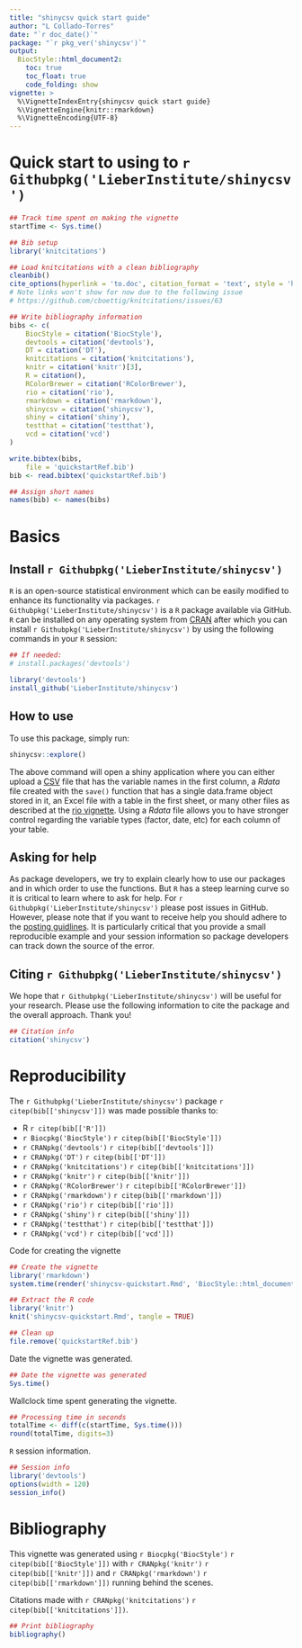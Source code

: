 ```yaml
---
title: "shinycsv quick start guide"
author: "L Collado-Torres"
date: "`r doc_date()`"
package: "`r pkg_ver('shinycsv')`"
output: 
  BiocStyle::html_document2:
    toc: true
    toc_float: true
    code_folding: show
vignette: >
  %\VignetteIndexEntry{shinycsv quick start guide}
  %\VignetteEngine{knitr::rmarkdown}
  %\VignetteEncoding{UTF-8}  
---
```


Quick start to using to `r Githubpkg('LieberInstitute/shinycsv')`
================================================================

```r
## Track time spent on making the vignette
startTime <- Sys.time()

## Bib setup
library('knitcitations')

## Load knitcitations with a clean bibliography
cleanbib()
cite_options(hyperlink = 'to.doc', citation_format = 'text', style = 'html')
# Note links won't show for now due to the following issue
# https://github.com/cboettig/knitcitations/issues/63

## Write bibliography information
bibs <- c(
    BiocStyle = citation('BiocStyle'),
    devtools = citation('devtools'),
    DT = citation('DT'),
    knitcitations = citation('knitcitations'),
    knitr = citation('knitr')[3],
    R = citation(),
    RColorBrewer = citation('RColorBrewer'),
    rio = citation('rio'),
    rmarkdown = citation('rmarkdown'),
    shinycsv = citation('shinycsv'),
    shiny = citation('shiny'),
    testthat = citation('testthat'),
    vcd = citation('vcd')
)

write.bibtex(bibs,
    file = 'quickstartRef.bib')
bib <- read.bibtex('quickstartRef.bib')

## Assign short names
names(bib) <- names(bibs)
```



# Basics

## Install `r Githubpkg('LieberInstitute/shinycsv')`

`R` is an open-source statistical environment which can be easily modified to enhance its functionality via packages. `r Githubpkg('LieberInstitute/shinycsv')` is a `R` package available via GitHub. `R` can be installed on any operating system from [CRAN](https://cran.r-project.org/) after which you can install `r Githubpkg('LieberInstitute/shinycsv')` by using the following commands in your `R` session:

```r
## If needed:
# install.packages('devtools')

library('devtools')
install_github('LieberInstitute/shinycsv')
```

## How to use

To use this package, simply run:

```r
shinycsv::explore()
```

The above command will open a shiny application where you can either upload a [CSV](https://en.wikipedia.org/wiki/Comma-separated_values) file that has the variable names in the first column, a _Rdata_ file created with the `save()` function that has a single data.frame object stored in it, an Excel file with a table in the first sheet, or many other files as described at the [rio vignette](https://cran.r-project.org/web/packages/rio/vignettes/rio.html). Using a _Rdata_ file allows you to have stronger control regarding the variable types (factor, date, etc) for each column of your table.


## Asking for help

As package developers, we try to explain clearly how to use our packages and in which order to use the functions. But `R` has a steep learning curve so it is critical to learn where to ask for help. For `r Githubpkg('LieberInstitute/shinycsv')` please post issues in GitHub. However, please note that if you want to receive help you should adhere to the [posting guidlines](http://www.bioconductor.org/help/support/posting-guide/). It is particularly critical that you provide a small reproducible example and your session information so package developers can track down the source of the error.

## Citing `r Githubpkg('LieberInstitute/shinycsv')`

We hope that `r Githubpkg('LieberInstitute/shinycsv')` will be useful for your research. Please use the following information to cite the package and the overall approach. Thank you!

```r
## Citation info
citation('shinycsv')
```

# Reproducibility

The `r Githubpkg('LieberInstitute/shinycsv')` package `r citep(bib[['shinycsv']])` was made possible thanks to:

* R `r citep(bib[['R']])`
* `r Biocpkg('BiocStyle')` `r citep(bib[['BiocStyle']])`
* `r CRANpkg('devtools')` `r citep(bib[['devtools']])`
* `r CRANpkg('DT')` `r citep(bib[['DT']])`
* `r CRANpkg('knitcitations')` `r citep(bib[['knitcitations']])`
* `r CRANpkg('knitr')` `r citep(bib[['knitr']])`
* `r CRANpkg('RColorBrewer')` `r citep(bib[['RColorBrewer']])`
* `r CRANpkg('rmarkdown')` `r citep(bib[['rmarkdown']])`
* `r CRANpkg('rio')` `r citep(bib[['rio']])`
* `r CRANpkg('shiny')` `r citep(bib[['shiny']])`
* `r CRANpkg('testthat')` `r citep(bib[['testthat']])`
* `r CRANpkg('vcd')` `r citep(bib[['vcd']])`


Code for creating the vignette

```r
## Create the vignette
library('rmarkdown')
system.time(render('shinycsv-quickstart.Rmd', 'BiocStyle::html_document'))

## Extract the R code
library('knitr')
knit('shinycsv-quickstart.Rmd', tangle = TRUE)
```

```r
## Clean up
file.remove('quickstartRef.bib')
```

Date the vignette was generated.

```r
## Date the vignette was generated
Sys.time()
```

Wallclock time spent generating the vignette.

```r
## Processing time in seconds
totalTime <- diff(c(startTime, Sys.time()))
round(totalTime, digits=3)
```

`R` session information.

```r
## Session info
library('devtools')
options(width = 120)
session_info()
```

# Bibliography

This vignette was generated using `r Biocpkg('BiocStyle')` `r citep(bib[['BiocStyle']])`
with `r CRANpkg('knitr')` `r citep(bib[['knitr']])` and `r CRANpkg('rmarkdown')` `r citep(bib[['rmarkdown']])` running behind the scenes.

Citations made with `r CRANpkg('knitcitations')` `r citep(bib[['knitcitations']])`.

```r
## Print bibliography
bibliography()
```
